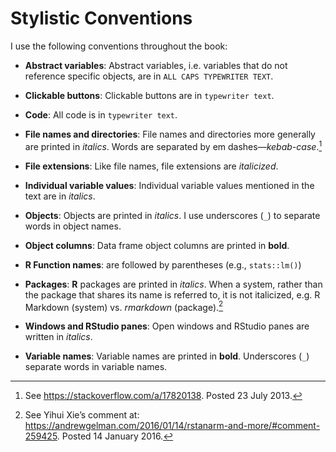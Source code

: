 # Stylistic Conventions {-}

I use the following conventions throughout the book:

-   **Abstract variables**: Abstract variables, i.e. variables that do not
reference specific objects, are in `ALL CAPS TYPEWRITER TEXT`.

-   **Clickable buttons**: Clickable buttons are in `typewriter text`.

-   **Code**: All code is in `typewriter text`.

-   **File names and directories**: File names and directories more generally are
printed in *italics*. Words are separated by em dashes---*kebab-case*.[^kebab_url]

-   **File extensions**: Like file names, file extensions are *italicized*.

-   **Individual variable values**: Individual variable values mentioned in the
text are in *italics*.

-   **Objects**: Objects are printed in *italics*. I use underscores (`_`) to
separate words in object names.

-   **Object columns**: Data frame object columns are printed in **bold**.

-   **R Function names**: are followed by parentheses (e.g., `stats::lm()`)

-   **Packages**: **R** packages are printed in *italics*. When a system, rather than the package that shares its name is referred to, it is not italicized, e.g. R Markdown (system) vs. *rmarkdown* (package).[^system_names]

-   **Windows and RStudio panes**: Open windows and RStudio panes are written in
*italics*.

-   **Variable names**: Variable names are printed in **bold**. Underscores (`_`) separate words in variable names.


[^system_names]: See Yihui Xie's comment at: <https://andrewgelman.com/2016/01/14/rstanarm-and-more/#comment-259425>. Posted 14 January 2016.

[^kebab_url]: See <https://stackoverflow.com/a/17820138>. Posted 23 July 2013.
